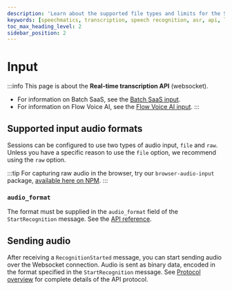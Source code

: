```yaml
---
description: 'Learn about the supported file types and limits for the Speechmatics Real-time API'
keywords: [speechmatics, transcription, speech recognition, asr, api, limits]
toc_max_heading_level: 2
sidebar_position: 2
---
```



# Input

:::info
This page is about the **Real-time transcription API** (websocket).
* For information on Batch SaaS, see the [Batch SaaS input](/speech-to-text/batch/input).
* For information on Flow Voice AI, see the [Flow Voice AI input](/voice-agents-flow/supported-formats-and-limits).
:::

## Supported input audio formats

Sessions can be configured to use two types of audio input, `file` and `raw`. Unless you have a specific reason to use the `file` option, we recommend using the `raw` option.


:::tip
For capturing raw audio in the browser, try our `browser-audio-input` package, [available here on NPM](https://www.npmjs.com/package/@speechmatics/browser-audio-input).
:::

### `audio_format`

The format must be supplied in the `audio_format` field of the `StartRecognition` message. See the [API reference](/api-ref/realtime-transcription-websocket#startrecognition).

<SchemaNode schema={realtimeSchema.components.schemas.AudioFormat} />

## Sending audio

After receiving a `RecognitionStarted` message, you can start sending audio over the Websocket connection. Audio is sent as binary data, encoded in the format specified in the `StartRecognition` message. See [Protocol overview](/api-ref/realtime-transcription-websocket#protocol-overview) for complete details of the API protocol.

